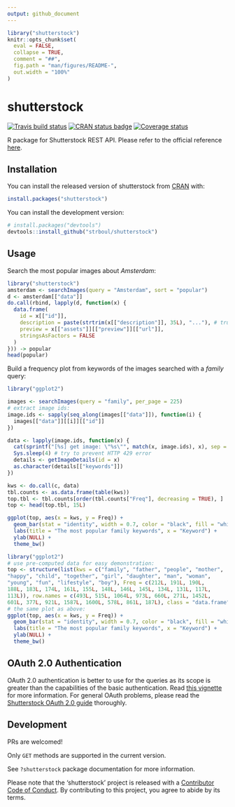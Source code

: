 ```yaml
---
output: github_document
---
```


<!-- README.md is generated from README.Rmd. Please edit that file -->

```r
library("shutterstock")
knitr::opts_chunk$set(
  eval = FALSE,
  collapse = TRUE,
  comment = "##",
  fig.path = "man/figures/README-",
  out.width = "100%"
)
```
# shutterstock

[![Travis build status](https://travis-ci.org/strboul/shutterstock-r.svg?branch=master)](https://travis-ci.org/strboul/shutterstock-r) [![CRAN status badge](https://www.r-pkg.org/badges/version/shutterstock)](https://cran.r-project.org/package=shutterstock) [![Coverage status](https://codecov.io/gh/strboul/shutterstock-r/branch/master/graph/badge.svg)](https://codecov.io/github/strboul/shutterstock-r?branch=master)

R package for Shutterstock REST API. Please refer to the official reference
[here](https://api-reference.shutterstock.com/).

## Installation

You can install the released version of shutterstock from
[CRAN](https://cran.r-project.org/package=shutterstock) with:
``` r
install.packages("shutterstock")
```

You can install the development version:
```r
# install.packages("devtools")
devtools::install_github("strboul/shutterstock")
```

## Usage

Search the most popular images about *Amsterdam*:

```r
library("shutterstock")
amsterdam <- searchImages(query = "Amsterdam", sort = "popular")
d <- amsterdam[["data"]]
do.call(rbind, lapply(d, function(x) {
  data.frame(
    id = x[["id"]],
    description = paste(strtrim(x[["description"]], 35L), "..."), # truncate description field
    preview = x[["assets"]][["preview"]][["url"]],
    stringsAsFactors = FALSE
  )
})) -> popular
head(popular)
```

Build a frequency plot from keywords of the images searched with a *family* query:

```r
library("ggplot2")

images <- searchImages(query = "family", per_page = 225)
# extract image ids:
image.ids <- sapply(seq_along(images[["data"]]), function(i) {
  images[["data"]][[i]][["id"]]
})

data <- lapply(image.ids, function(x) {
  cat(sprintf("[%s] get image: \"%s\"", match(x, image.ids), x), sep = "\n")
  Sys.sleep(4) # try to prevent HTTP 429 error
  details <- getImageDetails(id = x)
  as.character(details[["keywords"]])
})

kws <- do.call(c, data)
tbl.counts <- as.data.frame(table(kws))
top.tbl <- tbl.counts[order(tbl.counts["Freq"], decreasing = TRUE), ]
top <- head(top.tbl, 15L)

ggplot(top, aes(x = kws, y = Freq)) +
  geom_bar(stat = "identity", width = 0.7, color = "black", fill = "white") +
  labs(title = "The most popular family keywords", x = "Keyword") +
  ylab(NULL) +
  theme_bw()
```
```r
library("ggplot2")
# use pre-computed data for easy demonstration:
top <- structure(list(kws = c("family", "father", "people", "mother",
"happy", "child", "together", "girl", "daughter", "man", "woman",
"young", "fun", "lifestyle", "boy"), Freq = c(212L, 191L, 190L,
188L, 183L, 174L, 161L, 155L, 148L, 146L, 145L, 134L, 131L, 117L,
113L)), row.names = c(493L, 515L, 1064L, 973L, 660L, 271L, 1452L,
601L, 377L, 921L, 1587L, 1600L, 578L, 861L, 187L), class = "data.frame")
# the same plot as above:
ggplot(top, aes(x = kws, y = Freq)) +
  geom_bar(stat = "identity", width = 0.7, color = "black", fill = "white") +
  labs(title = "The most popular family keywords", x = "Keyword") +
  ylab(NULL) +
  theme_bw()
```

## OAuth 2.0 Authentication

OAuth 2.0 authentication is better to use for the queries as its scope is
greater than the capabilities of the basic authentication. Read [this vignette](https://cran.r-project.org/web/packages/shutterstock/vignettes/oauth-authentication.html) for
more information. For general OAuth problems, please read the [Shutterstock OAuth 2.0 guide](https://api-reference.shutterstock.com/#authentication-oauth-authentication-h2) thoroughly.

## Development

PRs are welcomed!

Only `GET` methods are supported in the current version.

See `?shutterstock` package documentation for more information.

Please note that the 'shutterstock' project is released with a [Contributor Code of Conduct](CODE_OF_CONDUCT.md). By contributing to this project, you agree to abide by its terms.
